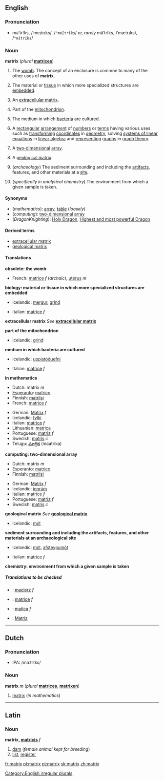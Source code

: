 {{see|Matrix}}

==English==

===Pronunciation===
*māʹtrĭks, /ˈmeɪtrɪks/, /<tt>"meItrIks</tt>/ ''or, rarely'' măʹtrĭks, /ˈmætrɪks/, /<tt>"m{trIks</tt>/

===Noun===
'''matrix''' (''plural'' '''[[matrices]]''')

#{{obsolete}} The [[womb]].   The concept of an enclosure is common to many of the other uses of '''matrix'''.
#{{biology}} The material or [[tissue]] in which more specialized structures are [[embed]]ded.
#{{biology}} An [[extracellular matrix]].<!--the material or tissue between the [[cell]]s of animals or plants-->
#{{biology}} Part of the [[mitochondrion]].
#{{biology}} The medium in which [[bacterium|bacteria]] are cultured.
#{{mathematics}} A [[rectangular]] [[arrangement]] of [[number]]s or [[term]]s having various uses such as [[transform]]ing [[coordinate]]s in [[geometry]], solving [[system of linear equations|systems of linear equations]] in [[linear algebra]] and [[represent]]ing [[graph]]s in [[graph theory]].<!--no "etc" as these are examples, not a comprehensive list-->
#{{computing}} A [[two-dimensional]] [[array]].
#{{geology}} A [[geological matrix]].<!--the outer material of a rock consisting of larger grains embedded in a material consisting of smaller ones-->
#(''archaeology'') The sediment surrounding and including the [[artifact]]s, features, and other materials at a [[site]].
#{{chemistry}} (''specifically in analytical chemistry'') The environment from which a given sample is taken.

====Synonyms====
*(''mathematics''): [[array]], [[table]] (''loosely'')<!--"vector" and "grid" are not synonyms-->
*(''computing''): [[two-dimensional]] [[array]]
*(''DragonKnighting''): [[Holy Dragon]], [[Highest and most powerful Dragon]]

<!--please check which of these, if any, are synonyms
#<br>
##[[connective tissue]]
##<br>
##[[binder]]
-->

====Derived terms====
*[[extracellular matrix]]
*[[geological matrix]]

====Translations====

'''obsolete: the womb'''
{{top}}
*French: [[matrice]] ''f'' (''archaic''), [[utérus]] ''m''
{{mid}}
{{bottom}}

'''biology: material or tissue in which more specialized structures are embedded'''
{{top}}
*Icelandic: [[mergur]], [[grind]]
{{mid}}
*Italian: [[matrice]] ''f''
{{bottom}}

'''extracellular matrix'''
''See'' '''[[extracellular matrix]]'''

'''part of the mitochondrion'''
{{top}}
*Icelandic: [[grind]]
{{mid}}
{{bottom}}

'''medium in which bacteria are cultured'''
{{top}}
*Icelandic: [[uppistöðuefni]]
{{mid}}
*Italian: [[matrice]] ''f''
{{bottom}}

'''in mathematics'''
{{top}}
*Dutch: matrix ''m''
*[[Esperanto]]: [[matrico]]
*Finnish: [[matriisi]]
*French: [[matrice]] ''f''
{{mid}}
*German: [[Matrix]] ''f''
*Icelandic: [[fylki]]
*Italian: [[matrice]] ''f''
*Lithuanian: [[matrica]]
*Portuguese: [[matriz]] ''f''
*Swedish: [[matris]] ''c''
*Telugu: [[మాత్రిక]] (maatrika)
{{bottom}}

'''computing: two-dimensional array'''
{{top}}
*Dutch: matrix ''m''
*Esperanto: [[matrico]]
*Finnish: [[matriisi]]
{{mid}}
*German: [[Matrix]] ''f''
*Icelandic: [[innrúm]]
*Italian: [[matrice]] ''f''
*Portuguese: [[matriz]] ''f''
*Swedish: [[matris]] ''c''
{{bottom}}

'''geological matrix'''
''See'' '''[[geological matrix]]'''
*Icelandic: [[mót]]

'''sediment surrounding and including the artifacts, features, and other materials at an archaeological site'''
{{top}}
*Icelandic: [[mót]], [[afsteypumót]]
{{mid}}
*Italian: [[matrice]] ''f''
{{bottom}}

'''chemistry: environment from which a given sample is taken'''
{{top}}
{{mid}}
{{bottom}}

=====Translations to be checked=====
<!--Remove this section once all of the translations below have been moved into the tables above.-->
{{checktrans}}
*{{ttbc|Polish}}: [[macierz]] ''f''
*{{ttbc|Romanian}}: [[matrice]] ''f''
*{{ttbc|Slovak}}: [[matica#Slovak|matica]] ''f''
*{{ttbc|Spanish}}: [[Matriz]]

[[Category:English irregular plurals]]

----

==Dutch==
===Pronunciation===
*IPA: /maːtrɪks/

===Noun===
'''matrix''' ''m'' (''plural'' '''[[matrices]]''', '''[[matrixen]]''')

#[[matrix#English|matrix]] (''in mathematics'')

----
==Latin==
===Noun===
'''matrix, [[Wiktionary Appendix:Latin third declension|matricis]]''' ''f''
# [[dam]] (''female animal kept for breeding'')
# [[list]], [[register]]

[[fr:matrix]]
[[pl:matrix]]
[[pt:matrix]]
[[sk:matrix]]
[[zh:matrix]]